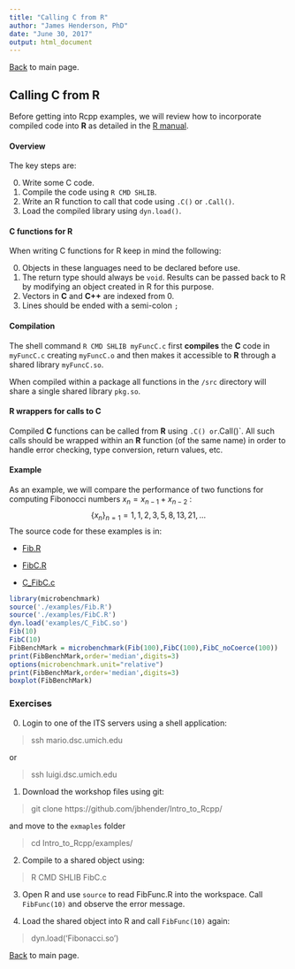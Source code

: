 ```yaml
---
title: "Calling C from R"
author: "James Henderson, PhD"
date: "June 30, 2017"
output: html_document
---
```


<a href='./Intro_to_Rcpp.html'>Back</a> to main page.

## Calling C from R 

Before getting into Rcpp examples, we will review how to incorporate compiled
code into **R** as detailed in the 
<a href=https://cran.r-project.org/doc/manuals/r-release/R-exts.html#Interface-functions-_002eC-and-_002eFortran>
R manual</a>.

#### Overview
The key steps are:

  0. Write some C code.
  1. Compile the code using `R CMD SHLIB`.
  2. Write an R function to call that code using `.C()` or `.Call()`.
  3. Load the compiled library using `dyn.load()`.

#### C functions for R

When writing C functions for R keep in mind the following:

  0. Objects in these languages need to be declared before use.
  1. The return type should always be `void`. Results can be passed back to R
     by modifying an object created in R for this purpose.
  2. Vectors in **C** and **C++** are indexed from 0.
  3. Lines should be ended with a semi-colon `;`

#### Compilation

The shell command `R CMD SHLIB myFuncC.c` first __compiles__ the **C** code in
`myFuncC.c` creating `myFuncC.o` and then makes it accessible to **R** through a 
shared library `myFuncC.so`.

When compiled within a package all functions in the `/src` directory will
share a single shared library `pkg.so`.

#### R wrappers for calls to C

Compiled **C** functions can be called from **R** using `.C() or `.Call()`. All such calls
should be wrapped within an **R** function (of the same name) in order to handle
error checking, type conversion, return values, etc.

#### Example

As an example, we will compare the performance of two functions for computing 
Fibonocci numbers $x_n = x_{n-1} + x_{n-2}$ :
$$
\{x_n\}_{n=1} = 1, 1, 2, 3, 5, 8, 13, 21, ...
$$
The source code for these examples is in:

  + <a href='./examples/Fib.R'>Fib.R</a>
  
  + <a href='./examples/FibC.R'>FibC.R</a>
  
  + <a href='./examples/C_FibC.c'>C_FibC.c</a>
  
```r
library(microbenchmark)
source('./examples/Fib.R')
source('./examples/FibC.R')
dyn.load('examples/C_FibC.so')
Fib(10)
FibC(10)
FibBenchMark = microbenchmark(Fib(100),FibC(100),FibC_noCoerce(100))
print(FibBenchMark,order='median',digits=3)
options(microbenchmark.unit="relative")
print(FibBenchMark,order='median',digits=3)
boxplot(FibBenchMark)
```


### Exercises
0. Login to one of the ITS servers using a shell application:

  > ssh mario.dsc.umich.edu

or

  > ssh luigi.dsc.umich.edu

1. Download the workshop files using git:

  > git clone https://github.com/jbhender/Intro_to_Rcpp/
  
  and move to the `exmaples` folder
  
  > cd Intro_to_Rcpp/examples/

2. Compile to a shared object using:
  
  > R CMD SHLIB FibC.c
  
3. Open R and use `source` to read FibFunc.R into the workspace. Call
   `FibFunc(10)` and observe the error message.

4. Load the shared object into R and call `FibFunc(10)` again:

  > dyn.load('Fibonacci.so')

  
<a href='./Intro_to_Rcpp.html'>Back</a> to main page.

